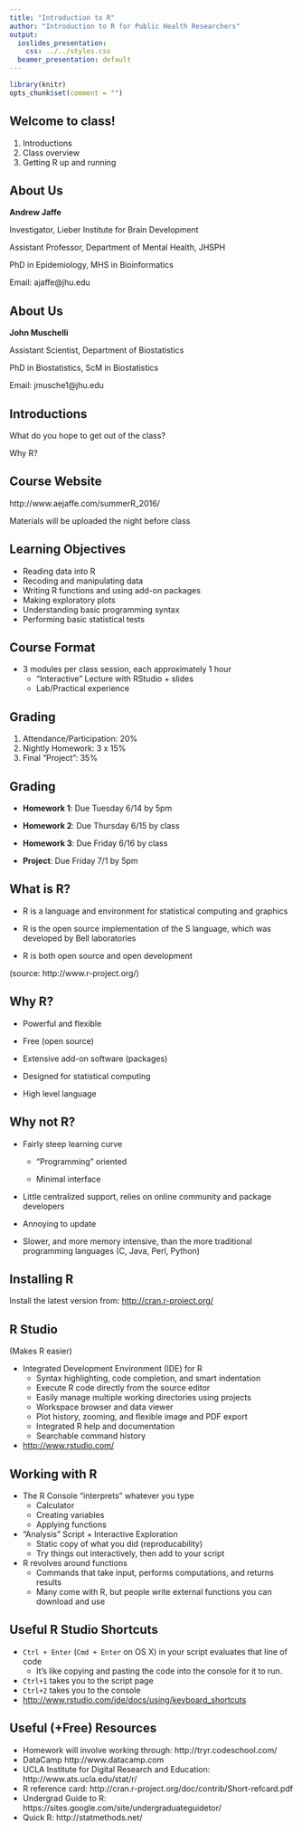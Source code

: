 ```yaml
---
title: "Introduction to R"
author: "Introduction to R for Public Health Researchers"
output:
  ioslides_presentation:
    css: ../../styles.css
  beamer_presentation: default
--- 
```


```r
library(knitr)
opts_chunk$set(comment = "")
```

## Welcome to class!

1. Introductions
2. Class overview
3. Getting R up and running

## About Us

**Andrew Jaffe**

Investigator, Lieber Institute for Brain Development

Assistant Professor, Department of Mental Health, JHSPH

PhD in Epidemiology, MHS in Bioinformatics

Email: ajaffe@jhu.edu

## About Us

**John Muschelli** 

Assistant Scientist, Department of Biostatistics

PhD in Biostatistics, ScM in Biostatistics

Email: jmusche1@jhu.edu

## Introductions

What do you hope to get out of the class?

Why R?

## Course Website

http://www.aejaffe.com/summerR_2016/

Materials will be uploaded the night before class

## Learning Objectives

- Reading data into R
- Recoding and manipulating data
- Writing R functions and using add-on packages
- Making exploratory plots
- Understanding basic programming syntax
- Performing basic statistical tests

## Course Format

* 3 modules per class session, each approximately 1 hour
    * "Interactive" Lecture with RStudio + slides
    * Lab/Practical experience

## Grading

1. Attendance/Participation: 20%
2. Nightly Homework: 3 x 15%
3. Final "Project": 35% 

## Grading

* **Homework 1**: Due Tuesday 6/14 by 5pm  

* **Homework 2**: Due Thursday 6/15 by class

* **Homework 3**: Due Friday 6/16 by class

* **Project**: Due Friday 7/1 by 5pm

## What is R?

- R is a language and environment for statistical computing and graphics

- R is the open source implementation of the S language, which was developed by Bell laboratories

- R is both open source and open development

(source: http://www.r-project.org/)

## Why R?

* Powerful and flexible

* Free (open source)

* Extensive add-on software (packages)

* Designed for statistical computing

* High level language

## Why not R?

* Fairly steep learning curve

    * "Programming" oriented
    
    * Minimal interface
    
* Little centralized support, relies on online community and package developers

* Annoying to update

* Slower, and more memory intensive, than the more traditional programming languages (C, Java, Perl, Python)

## Installing R

Install the latest version from: [http://cran.r-project.org/](http://cran.r-project.org/ )

<!-- If you have an older version of R, you may not need to update.  If you do want to update, re-install and run

<b>
```r
update.packages(ask=FALSE)
```
</b>
--> 

## R Studio

(Makes R easier)

* Integrated Development Environment (IDE) for R
    * Syntax highlighting, code completion, and smart indentation
    * Execute R code directly from the source editor
    * Easily manage multiple working directories using projects
    * Workspace browser and data viewer
    * Plot history, zooming, and flexible image and PDF export
    * Integrated R help and documentation
    * Searchable command history
* [http://www.rstudio.com/](http://www.rstudio.com/)

## Working with R
* The R Console "interprets" whatever you type
    * Calculator
    * Creating variables
    * Applying functions
* "Analysis" Script + Interactive Exploration
    * Static copy of what you did (reproducability)
    * Try things out interactively, then add to your script
* R revolves around functions
    * Commands that take input, performs computations, and returns results
    * Many come with R, but people write external functions you can download and use

## Useful R Studio Shortcuts

* `Ctrl + Enter` (`Cmd + Enter` on OS X) in your script evaluates that line of code
    * It's like copying and pasting the code into the console for it to run.
* `Ctrl+1` takes you to the script page
* `Ctrl+2` takes you to the console
* [http://www.rstudio.com/ide/docs/using/keyboard_shortcuts](http://www.rstudio.com/ide/docs/using/keyboard_shortcuts)

## Useful (+Free) Resources

* Homework will involve working through: http://tryr.codeschool.com/
* DataCamp http://www.datacamp.com
* UCLA Institute for Digital Research and Education: http://www.ats.ucla.edu/stat/r/
* R reference card: http://cran.r-project.org/doc/contrib/Short-refcard.pdf
* Undergrad Guide to R: https://sites.google.com/site/undergraduateguidetor/
* Quick R: http://statmethods.net/

